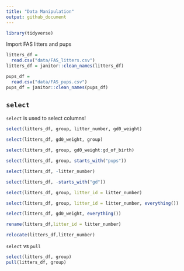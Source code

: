 ```yaml
---
title: "Data Manipulation"
output: github_document
---
```


```r
library(tidyverse)
```

Import FAS litters and pups

```r
litters_df =
  read.csv("data/FAS_litters.csv")
litters_df = janitor::clean_names(litters_df)

pups_df =
  read.csv("data/FAS_pups.csv")
pups_df = janitor::clean_names(pups_df)
```

## `select`

`select` is used to  select columns!

```r
select(litters_df, group, litter_number, gd0_weight)

select(litters_df, gd0_weight, group)

select(litters_df, group, gd0_weight:gd_of_birth)

select(litters_df, group, starts_with("pups"))

select(litters_df, -litter_number)

select(litters_df, -starts_with("gd"))

select(litters_df, group, litter_id = litter_number)

select(litters_df, group, litter_id = litter_number, everything())

select(litters_df, gd0_weight, everything())
```

```r
rename(litters_df,litter_id = litter_number)

relocate(litters_df,litter_number)
```

`select` vs `pull`
```r
select(litters_df, group)
pull(litters_df, group)
```

